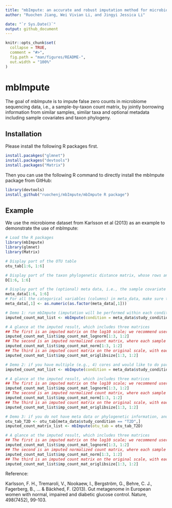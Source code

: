 ```yaml
---
title: "mbImpute: an accurate and robust imputation method for microbiome data"
author: "Ruochen Jiang, Wei Vivian Li, and Jingyi Jessica Li"

date: "`r Sys.Date()`"
output: github_document
---
```


<!-- README.md is generated from README.Rmd. Please edit that file -->

```r
knitr::opts_chunk$set(
  collapse = TRUE,
  comment = "#>",
  fig.path = "man/figures/README-",
  out.width = "100%"
)
```

# mbImpute

<!-- badges: start -->
<!-- badges: end -->

The goal of mbImpute is to impute false zero counts in microbiome sequencing data, i.e., a sample-by-taxon count matrix, by jointly borrowing information from similar samples, similar taxa and optional metadata including sample covariates and taxon phylogeny.

## Installation

Please install the following R packages first.
```r
install.pacakges("glmnet")
install.packages("devtools")
install.packages("Matrix")
```

Then you can use the following R command to directly install the mbImpute package from GitHub:

``` r
library(devtools)
install_github("ruochenj/mbImpute/mbImpute R package")
```

## Example

We use the microbiome dataset from Karlsson et al (2013) as an example to demonstrate the use of mbImpute:

```r
# Load the R packages
library(mbImpute)
library(glmnet)
library(Matrix)

# Display part of the OTU table
otu_tab[1:6, 1:6]

# Display part of the taxon phylogenetic distance matrix, whose rows and columns correspond to the columns in otu_tab 
D[1:6, 1:6]

# Display part of the (optional) meta data, i.e., the sample covariate matrix with rows representing samples and corresponding to the rows in otu_tab
meta_data[1:6, 1:6]
# For all the categorical variables (columns) in meta_data, make sure they are converted to numerical variables. For example,
meta_data[,1] <- as.numeric(as.factor(meta_data[,1]))

# Demo 1: run mbImpute (imputation will be performed within each condition) on a single core
imputed_count_mat_list <- mbImpute(condition = meta_data$study_condition, otu_tab = otu_tab, meta_data = meta_data, D = D)

# A glance at the imputed result, which includes three matrices
## The first is an imputed matrix on the log10 scale; we recommend users to perform downstream analysis based on normal distributions on this data, whose values in each taxon (column) follows an approximate normal distribution (see our paper for detail)
imputed_count_mat_list$imp_count_mat_lognorm[1:3, 1:2]
## The second is an imputed normalized count matrix, where each sample (row) is set to have the same total of a million reads
imputed_count_mat_list$imp_count_mat_norm[1:3, 1:2]
## The third is an imputed count matrix on the original scale, with each sample (row) having the read count same as that in the original otu_tab
imputed_count_mat_list$imp_count_mat_origlibsize[1:3, 1:2]

# Demo 2: if you have multiple (e.g., 4) cores and would like to do parallel computing
imputed_count_mat_list <- mbImpute(condition = meta_data$study_condition, otu_tab = otu_tab, meta_data = meta_data, D = D, parallel = TRUE, ncores = 4)

# A glance at the imputed result, which includes three matrices
## The first is an imputed matrix on the log10 scale; we recommend users to perform downstream analysis based on normal distributions on this data, whose values in each taxon (column) follows an approximate normal distribution (see our paper for detail)
imputed_count_mat_list$imp_count_mat_lognorm[1:3, 1:2]
## The second is an imputed normalized count matrix, where each sample (row) is set to have the same total of a million reads
imputed_count_mat_list$imp_count_mat_norm[1:3, 1:2]
## The third is an imputed count matrix on the original scale, with each sample (row) having the read count same as that in the original otu_tab
imputed_count_mat_list$imp_count_mat_origlibsize[1:3, 1:2]

# Demo 3: if you do not have meta data or phylogenetic information, and the samples belong to one condition
otu_tab_T2D <- otu_tab[meta_data$study_condition == "T2D",]
imputed_count_matrix_list <- mbImpute(otu_tab = otu_tab_T2D)

# A glance at the imputed result, which includes three matrices
## The first is an imputed matrix on the log10 scale; we recommend users to perform downstream analysis based on normal distributions on this data, whose values in each taxon (column) follows an approximate normal distribution (see our paper for detail)
imputed_count_mat_list$imp_count_mat_lognorm[1:3, 1:2]
## The second is an imputed normalized count matrix, where each sample (row) is set to have the same total of a million reads
imputed_count_mat_list$imp_count_mat_norm[1:3, 1:2]
## The third is an imputed count matrix on the original scale, with each sample (row) having the read count same as that in the original otu_tab
imputed_count_mat_list$imp_count_mat_origlibsize[1:3, 1:2]
```

Reference:

Karlsson, F. H., Tremaroli, V., Nookaew, I., Bergström, G., Behre, C. J., Fagerberg, B., ... & Bäckhed, F. (2013). Gut metagenome in European women with normal, impaired and diabetic glucose control. Nature, 498(7452), 99-103.
